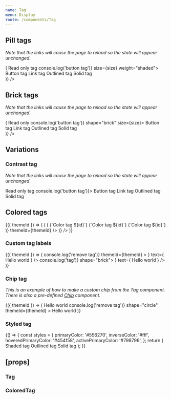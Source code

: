 ```yaml
---
name: Tag
menu: Display
route: /components/Tag
---
```



<PageTitle src="components/Tag" title="Tag" />

## Pill tags

_Note that the links will cause the page to reload so the state will appear unchanged._

<Playground>
  <ThemeWrapper>
    <Looper
      list={['2xsmall', 'xsmall', 'small', 'medium', 'large']}
      render={size => (
        <React.Fragment>
          <Rhythm m={2}>
            <Tag size={size} weight="shaded">
              Read only tag
            </Tag>
            <Tag actionable onClick={() => console.log('button tag')} size={size} weight="shaded">
              Button tag
            </Tag>
            <Tag actionable as="a" href="#tag" size={size} weight="shaded">
              Link tag
            </Tag>
            <Tag actionable size={size} weight="outlined">
              Outlined tag
            </Tag>
            <Tag actionable size={size} weight="solid">
              Solid tag
            </Tag>
          </Rhythm>
          <br />
        </React.Fragment>
      )}
    />
  </ThemeWrapper>
</Playground>

## Brick tags

_Note that the links will cause the page to reload so the state will appear unchanged._

<Playground>
  <ThemeWrapper>
    <Looper
      list={['2xsmall', 'xsmall', 'small', 'medium', 'large']}
      render={size => (
        <React.Fragment>
          <Rhythm m={2}>
            <Tag shape="brick" size={size}>
              Read only
            </Tag>
            <Tag actionable onClick={() => console.log('button tag')} shape="brick" size={size}>
              Button tag
            </Tag>
            <Tag actionable as="a" href="#tag" shape="brick" size={size}>
              Link tag
            </Tag>
            <Tag actionable shape="brick" size={size} weight="outlined">
              Outlined tag
            </Tag>
            <Tag actionable shape="brick" size={size} weight="solid">
              Solid tag
            </Tag>
          </Rhythm>
          <br />
        </React.Fragment>
      )}
    />
  </ThemeWrapper>
</Playground>

## Variations

### Contrast tag

_Note that the links will cause the page to reload so the state will appear unchanged._

<Playground>
  <ThemeWrapper contrast>
    <Rhythm m={2}>
      <Tag contrast>Read only tag</Tag>
      <Tag actionable contrast onClick={() => console.log('button tag')}>
        Button tag
      </Tag>
      <Tag actionable contrast as="a" href="#tag">
        Link tag
      </Tag>
      <Tag actionable contrast weight="outlined">
        Outlined tag
      </Tag>
      <Tag actionable contrast weight="solid">
        Solid tag
      </Tag>
    </Rhythm>
  </ThemeWrapper>
</Playground>

## Colored tags

<Playground>
  <ThemeWrapper withThemeId>
    {({ themeId }) => (
      <Flex drection="row">
        <Looper
          list={[undefined, 'brick']}
          render={shape => (
            <Flex direction="column" key={`shape-${shape || 'default'}`}>
              <ColorLooper
                group="primary"
                render={({ id }) => (
                  <Rhythm key={`${shape || 'default'}-${id}`} mb={1} mr={4}>
                    <TagGroup>
                      <ColoredTag
                        actionable
                        colorId={id}
                        shape={shape}
                        weight="outlined"
                      >{`Color tag ${id}`}</ColoredTag>
                      <ColoredTag actionable colorId={id} shape={shape} weight="shaded">{`Color tag ${id}`}</ColoredTag>
                      <ColoredTag actionable colorId={id} shape={shape} weight="solid">{`Color tag ${id}`}</ColoredTag>
                    </TagGroup>
                  </Rhythm>
                )}
                themeId={themeId}
              />
            </Flex>
          )}
        />
      </Flex>
    )}
  </ThemeWrapper>
</Playground>

### Custom tag labels

<Playground>
  <ThemeWrapper withThemeId>
    {({ themeId }) => (
      <TagGroup>
        <Tag key="remove">
          <IconText
            reverse
            icon={
              <IconButton
                aria-label="Remove tag"
                color="neutral"
                onClick={e => console.log('remove tag')}
                themeId={themeId}
              >
                <TimesIcon scale="xsmall" />
              </IconButton>
            }
            text={
              <Rhythm mr={2}>
                <span>Hello world</span>
              </Rhythm>
            }
          />
        </Tag>
        <Tag actionable key="hello" onClick={() => console.log('tag')} shape="brick">
          <IconText
            icon={<HeartIcon scale="small" />}
            text={
              <Rhythm ml={2}>
                <span>Hello world</span>
              </Rhythm>
            }
          />
        </Tag>
      </TagGroup>
    )}
  </ThemeWrapper>
</Playground>

### Chip tag

_This is an example of how to make a custom chip from the Tag component. There is also a pre-defined [Chip](./Chip) component._

<Playground>
  <ThemeWrapper withThemeId>
    {({ themeId }) => (
      <TagGroup>
        <Tag flush key="close" size="medium">
          <Flex alignItems="center" direction="row" justifyContent="space-between">
            <Rhythm m={1} mr={2}>
              <Avatar color="primary" initials="EC" size="xsmall" />
            </Rhythm>
            <Typography weights={['line-height-smash']}>Hello world</Typography>
            <Rhythm ml={4} p={1} style={{ marginRight: 5 }}>
              <IconButton
                noHeight
                aria-label="Remove tag"
                color="neutral"
                onClick={e => console.log('remove tag')}
                shape="circle"
                themeId={themeId}
              >
                <TimesIcon scale="xsmall" />
              </IconButton>
            </Rhythm>
          </Flex>
        </Tag>
        <Tag flush key="check" size="medium">
          <Flex alignItems="center" direction="row" justifyContent="space-between">
            <Rhythm m={1} mr={2}>
              <Avatar color="primary" initials="EC" size="xsmall" />
            </Rhythm>
            <Typography weights={['line-height-smash']}>Hello world</Typography>
            <Rhythm ml={4} mr={3}>
              <CheckIcon scale="small" />
            </Rhythm>
          </Flex>
        </Tag>
      </TagGroup>
    )}
  </ThemeWrapper>
</Playground>

### Styled tag

<Playground>
  {() => {
    const styles = {
      primaryColor: '#556270',
      inverseColor: '#fff',
      hoveredPrimaryColor: '#454f58',
      activePrimaryColor: '#798796',
    };
    return (
      <Rhythm m={2}>
        <StyledTag actionable {...styles}>
          Shaded tag
        </StyledTag>
        <StyledTag actionable weight="outlined" {...styles}>
          Outlined tag
        </StyledTag>
        <StyledTag actionable weight="solid" {...styles}>
          Solid tag
        </StyledTag>
      </Rhythm>
    );
  }}
</Playground>

## \[props\]

### Tag

<Props of={Tag} />

### ColoredTag

<Props of={ColoredTag} />
